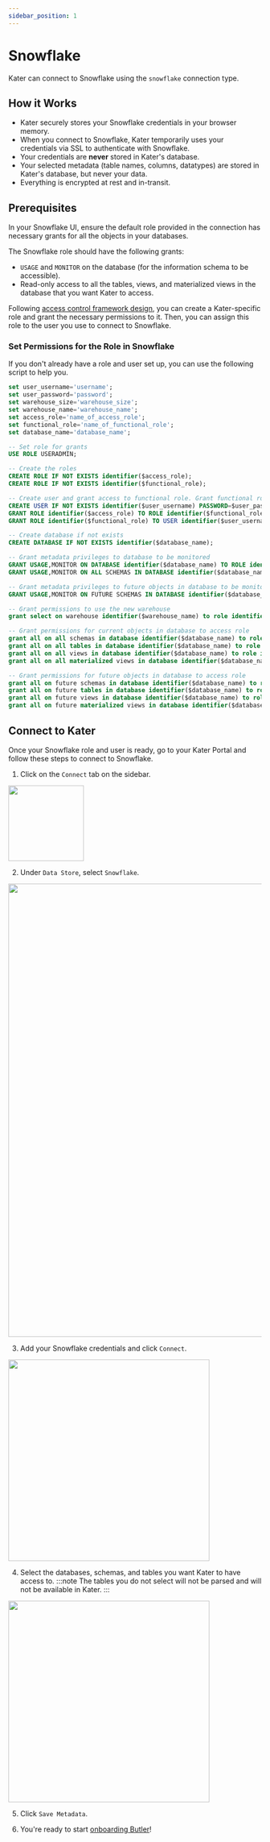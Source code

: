 ```yaml
---
sidebar_position: 1
---
```


# Snowflake

Kater can connect to Snowflake using the `snowflake` connection type.

## How it Works
* Kater securely stores your Snowflake credentials in your browser memory. 
* When you connect to Snowflake, Kater temporarily uses your credentials via SSL to authenticate with Snowflake. 
* Your credentials are **never** stored in Kater's database.  
* Your selected metadata (table names, columns, datatypes) are stored in Kater's database, but never your data. 
* Everything is encrypted at rest and in-transit. 

## Prerequisites
In your Snowflake UI, ensure the default role provided in the connection has necessary grants for all the objects in your databases.

The Snowflake role should have the following grants:
- `USAGE` and `MONITOR` on the database (for the information schema to be accessible).
- Read-only access to all the tables, views, and materialized views in the database that you want Kater to access.

Following [access control framework design](../../blog/Access%20Control%20Framework%20Design), you can create a Kater-specific role and grant the necessary permissions to it. Then, you can assign this role to the user you use to connect to Snowflake.

### Set Permissions for the Role in Snowflake
If you don't already have a role and user set up, you can use the following script to help you.

```sql
set user_username='username';
set user_password='password';
set warehouse_size='warehouse_size';
set warehouse_name='warehouse_name';
set access_role='name_of_access_role';
set functional_role='name_of_functional_role';
set database_name='database_name';

-- Set role for grants
USE ROLE USERADMIN;

-- Create the roles
CREATE ROLE IF NOT EXISTS identifier($access_role);
CREATE ROLE IF NOT EXISTS identifier($functional_role);

-- Create user and grant access to functional role. Grant functional role access to access role.
CREATE USER IF NOT EXISTS identifier($user_username) PASSWORD=$user_password DEFAULT_ROLE=$functional_role;
GRANT ROLE identifier($access_role) TO ROLE identifier($functional_role);
GRANT ROLE identifier($functional_role) TO USER identifier($user_username);

-- Create database if not exists
CREATE DATABASE IF NOT EXISTS identifier($database_name);

-- Grant metadata privileges to database to be monitored
GRANT USAGE,MONITOR ON DATABASE identifier($database_name) TO ROLE identifier($access_role);
GRANT USAGE,MONITOR ON ALL SCHEMAS IN DATABASE identifier($database_name) TO ROLE identifier($access_role);

-- Grant metadata privileges to future objects in database to be monitored
GRANT USAGE,MONITOR ON FUTURE SCHEMAS IN DATABASE identifier($database_name) TO ROLE identifier($access_role);

-- Grant permissions to use the new warehouse
grant select on warehouse identifier($warehouse_name) to role identifier($access_role);

-- Grant permissions for current objects in database to access role
grant all on all schemas in database identifier($database_name) to role identifier($access_role);
grant all on all tables in database identifier($database_name) to role identifier($access_role);
grant all on all views in database identifier($database_name) to role identifier($access_role);
grant all on all materialized views in database identifier($database_name) to role identifier($access_role);

-- Grant permissions for future objects in database to access role
grant all on future schemas in database identifier($database_name) to role identifier($access_role);
grant all on future tables in database identifier($database_name) to role identifier($access_role);
grant all on future views in database identifier($database_name) to role identifier($access_role);
grant all on future materialized views in database identifier($database_name) to role identifier($access_role);
```

## Connect to Kater
Once your Snowflake role and user is ready, go to your Kater Portal and follow these steps to connect to Snowflake.

1. Click on the `Connect` tab on the sidebar.

<div style={{ display: "flex", justifyContent: "center", padding: "2rem 0 3rem 0" }}>
    <img src={require("../../static/img/ConnectSidebar.png").default} width="150" />
</div>

2. Under `Data Store`, select `Snowflake`.

<div style={{ display: "flex", justifyContent: "center", padding: "2rem 0 3rem 0" }}>
    <img src={require("../../static/img/DataStore_SNOWFLAKE.png").default} width="900" />
</div>

3. Add your Snowflake credentials and click `Connect`. 

<div style={{ display: "flex", justifyContent: "center", padding: "2rem 0 3rem 0" }}>
    <img src={require("../../static/img/ConnectionSnowflake.png").default} width="400" />
</div>

4. Select the databases, schemas, and tables you want Kater to have access to. 
:::note
The tables you do not select will not be parsed and will not be available in Kater.
:::
<div style={{ display: "flex", justifyContent: "center", padding: "2rem 0 3rem 0" }}>
    <img src={require("../../static/img/SelectTablesDW.png").default} width="400" />
</div>

5. Click `Save Metadata`. 

6. You're ready to start [onboarding Butler](../category/onboard-butler)!